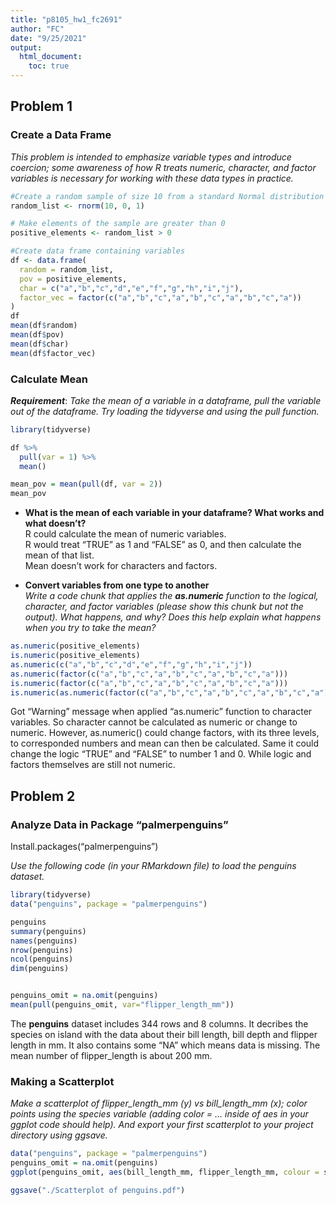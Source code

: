 ```yaml
---
title: "p8105_hw1_fc2691"
author: "FC"
date: "9/25/2021"
output: 
  html_document:
    toc: true
---
```



## Problem 1 

### Create a Data Frame
  
*This problem is intended to emphasize variable types and introduce coercion; some awareness of how R treats numeric, character, and factor variables is necessary for working with these data types in practice.*  

```r
#Create a random sample of size 10 from a standard Normal distribution
random_list <- rnorm(10, 0, 1)  

# Make elements of the sample are greater than 0
positive_elements <- random_list > 0  

#Create data frame containing variables
df <- data.frame(
  random = random_list,
  pov = positive_elements,
  char = c("a","b","c","d","e","f","g","h","i","j"),
  factor_vec = factor(c("a","b","c","a","b","c","a","b","c","a"))
)
df
mean(df$random)
mean(df$pov)
mean(df$char)
mean(df$factor_vec)
```

### Calculate Mean  

***Requirement***: *Take the mean of a variable in a dataframe, pull the variable out of the dataframe. Try loading the tidyverse and using the pull function.*  

```r
library(tidyverse)

df %>%
  pull(var = 1) %>% 
  mean()

mean_pov = mean(pull(df, var = 2))
mean_pov
```

- **What is the mean of each variable in your dataframe? What works and what doesn’t?**  
R could calculate the mean of numeric variables.  
R would treat "TRUE" as 1 and "FALSE" as 0, and then calculate the mean of that list.  
Mean doesn't work for characters and factors.  

- **Convert variables from one type to another**  
*Write a code chunk that applies the **as.numeric** function to the logical, character, and factor variables (please show this chunk but not the output). What happens, and why? Does this help explain what happens when you try to take the mean?*

```r
as.numeric(positive_elements)
is.numeric(positive_elements)
as.numeric(c("a","b","c","d","e","f","g","h","i","j")) 
as.numeric(factor(c("a","b","c","a","b","c","a","b","c","a")))
is.numeric(factor(c("a","b","c","a","b","c","a","b","c","a")))
is.numeric(as.numeric(factor(c("a","b","c","a","b","c","a","b","c","a"))))
```
Got "Warning" message when applied "as.numeric" function to character variables. So character cannot be calculated as numeric or change to numeric. However, as.numeric() could change factors, with its three levels, to corresponded numbers and mean can then be calculated. Same it could change the logic "TRUE" and "FALSE" to number 1 and 0. While logic and factors themselves are still not numeric. 

## Problem 2  

### Analyze Data in Package "palmerpenguins"  

Install.packages("palmerpenguins")  


*Use the following code (in your RMarkdown file) to load the penguins dataset. * 

```r

library(tidyverse)
data("penguins", package = "palmerpenguins")

penguins
summary(penguins)
names(penguins)
nrow(penguins)
ncol(penguins)
dim(penguins)


penguins_omit = na.omit(penguins)
mean(pull(penguins_omit, var="flipper_length_mm"))

```
The **penguins** dataset includes 344 rows and 8 columns. It decribes the species on island with the data about their bill length, bill depth and flipper length in mm. It also contains some "NA" which means data is missing. The mean number of flipper_length is about 200 mm.    

### Making a Scatterplot  

*Make a scatterplot of flipper_length_mm (y) vs bill_length_mm (x); color points using the species variable (adding color = ... inside of aes in your ggplot code should help). And export your first scatterplot to your project directory using ggsave.*

```r

data("penguins", package = "palmerpenguins")
penguins_omit = na.omit(penguins)
ggplot(penguins_omit, aes(bill_length_mm, flipper_length_mm, colour = species)) + geom_point()

ggsave("./Scatterplot of penguins.pdf")
```




